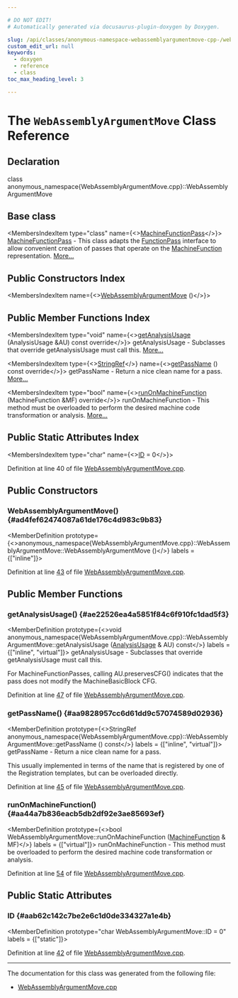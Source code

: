 ```yaml
---

# DO NOT EDIT!
# Automatically generated via docusaurus-plugin-doxygen by Doxygen.

slug: /api/classes/anonymous-namespace-webassemblyargumentmove-cpp-/webassemblyargumentmove
custom_edit_url: null
keywords:
  - doxygen
  - reference
  - class
toc_max_heading_level: 3

---
```





# The `WebAssemblyArgumentMove` Class Reference

<DoxygenPage pluginConfig={pluginConfig}>



## Declaration

<CodeBlock>class anonymous_namespace{WebAssemblyArgumentMove.cpp}::WebAssemblyArgumentMove</CodeBlock>

## Base class

<MembersIndex>

<MembersIndexItem
  type="class"
  name={<><a href="/docs/api/classes/llvm/machinefunctionpass">MachineFunctionPass</a></>}>
<a href="/docs/api/classes/llvm/machinefunctionpass">MachineFunctionPass</a> - This class adapts the <a href="/docs/api/classes/llvm/functionpass">FunctionPass</a> interface to allow convenient creation of passes that operate on the <a href="/docs/api/classes/llvm/machinefunction">MachineFunction</a> representation. <a href="/docs/api/classes/llvm/machinefunctionpass/#details">More...</a>
</MembersIndexItem>

</MembersIndex>

## Public Constructors Index

<MembersIndex>

<MembersIndexItem
  name={<><a href="#ad4fef62474087a61de176c4d983c9b83">WebAssemblyArgumentMove</a> ()</>}>
</MembersIndexItem>

</MembersIndex>

## Public Member Functions Index

<MembersIndex>

<MembersIndexItem
  type="void"
  name={<><a href="#ae22526ea4a5851f84c6f910fc1dad5f3">getAnalysisUsage</a> (AnalysisUsage &amp;AU) const override</>}>
getAnalysisUsage - Subclasses that override getAnalysisUsage must call this. <a href="#ae22526ea4a5851f84c6f910fc1dad5f3">More...</a>
</MembersIndexItem>

<MembersIndexItem
  type={<><a href="/docs/api/classes/llvm/stringref">StringRef</a></>}
  name={<><a href="#aa9828957cc6d61dd9c57074589d02936">getPassName</a> () const override</>}>
getPassName - Return a nice clean name for a pass. <a href="#aa9828957cc6d61dd9c57074589d02936">More...</a>
</MembersIndexItem>

<MembersIndexItem
  type="bool"
  name={<><a href="#aa44a7b836eacb5db2df92e3ae85693ef">runOnMachineFunction</a> (MachineFunction &amp;MF) override</>}>
runOnMachineFunction - This method must be overloaded to perform the desired machine code transformation or analysis. <a href="#aa44a7b836eacb5db2df92e3ae85693ef">More...</a>
</MembersIndexItem>

</MembersIndex>

## Public Static Attributes Index

<MembersIndex>

<MembersIndexItem
  type="char"
  name={<><a href="#aab62c142c7be2e6c1d0de334327a1e4b">ID</a> = 0</>}>
</MembersIndexItem>

</MembersIndex>


Definition at line 40 of file <a href="/docs/api/files/lib/lib/target/lib/target/webassembly/webassemblyargumentmove-cpp">WebAssemblyArgumentMove.cpp</a>.

<SectionDefinition>

## Public Constructors

### WebAssemblyArgumentMove() {#ad4fef62474087a61de176c4d983c9b83}

<MemberDefinition
  prototype={<>anonymous&#95;namespace&#123;WebAssemblyArgumentMove.cpp&#125;::WebAssemblyArgumentMove::WebAssemblyArgumentMove ()</>}
  labels = {["inline"]}>

Definition at line <a href="/docs/api/files/lib/lib/target/lib/target/webassembly/webassemblyargumentmove-cpp/#l00043">43</a> of file <a href="/docs/api/files/lib/lib/target/lib/target/webassembly/webassemblyargumentmove-cpp">WebAssemblyArgumentMove.cpp</a>.
</MemberDefinition>

</SectionDefinition>

<SectionDefinition>

## Public Member Functions

### getAnalysisUsage() {#ae22526ea4a5851f84c6f910fc1dad5f3}

<MemberDefinition
  prototype={<>void anonymous&#95;namespace&#123;WebAssemblyArgumentMove.cpp&#125;::WebAssemblyArgumentMove::getAnalysisUsage (<a href="/docs/api/classes/llvm/analysisusage">AnalysisUsage</a> &amp; AU) const</>}
  labels = {["inline", "virtual"]}>
getAnalysisUsage - Subclasses that override getAnalysisUsage must call this.

For MachineFunctionPasses, calling AU.preservesCFG() indicates that the pass does not modify the MachineBasicBlock CFG.

Definition at line <a href="/docs/api/files/lib/lib/target/lib/target/webassembly/webassemblyargumentmove-cpp/#l00047">47</a> of file <a href="/docs/api/files/lib/lib/target/lib/target/webassembly/webassemblyargumentmove-cpp">WebAssemblyArgumentMove.cpp</a>.
</MemberDefinition>

### getPassName() {#aa9828957cc6d61dd9c57074589d02936}

<MemberDefinition
  prototype={<>StringRef anonymous&#95;namespace&#123;WebAssemblyArgumentMove.cpp&#125;::WebAssemblyArgumentMove::getPassName () const</>}
  labels = {["inline", "virtual"]}>
getPassName - Return a nice clean name for a pass.

This usually implemented in terms of the name that is registered by one of the Registration templates, but can be overloaded directly.

Definition at line <a href="/docs/api/files/lib/lib/target/lib/target/webassembly/webassemblyargumentmove-cpp/#l00045">45</a> of file <a href="/docs/api/files/lib/lib/target/lib/target/webassembly/webassemblyargumentmove-cpp">WebAssemblyArgumentMove.cpp</a>.
</MemberDefinition>

### runOnMachineFunction() {#aa44a7b836eacb5db2df92e3ae85693ef}

<MemberDefinition
  prototype={<>bool WebAssemblyArgumentMove::runOnMachineFunction (<a href="/docs/api/classes/llvm/machinefunction">MachineFunction</a> &amp; MF)</>}
  labels = {["virtual"]}>
runOnMachineFunction - This method must be overloaded to perform the desired machine code transformation or analysis.

Definition at line <a href="/docs/api/files/lib/lib/target/lib/target/webassembly/webassemblyargumentmove-cpp/#l00054">54</a> of file <a href="/docs/api/files/lib/lib/target/lib/target/webassembly/webassemblyargumentmove-cpp">WebAssemblyArgumentMove.cpp</a>.
</MemberDefinition>

</SectionDefinition>

<SectionDefinition>

## Public Static Attributes

### ID {#aab62c142c7be2e6c1d0de334327a1e4b}

<MemberDefinition
  prototype="char WebAssemblyArgumentMove::ID = 0"
  labels = {["static"]}>

Definition at line <a href="/docs/api/files/lib/lib/target/lib/target/webassembly/webassemblyargumentmove-cpp/#l00042">42</a> of file <a href="/docs/api/files/lib/lib/target/lib/target/webassembly/webassemblyargumentmove-cpp">WebAssemblyArgumentMove.cpp</a>.
</MemberDefinition>

</SectionDefinition>

<hr/>

The documentation for this class was generated from the following file:

<ul>
<li><a href="/docs/api/files/lib/lib/target/lib/target/webassembly/webassemblyargumentmove-cpp">WebAssemblyArgumentMove.cpp</a></li>
</ul>

</DoxygenPage>
